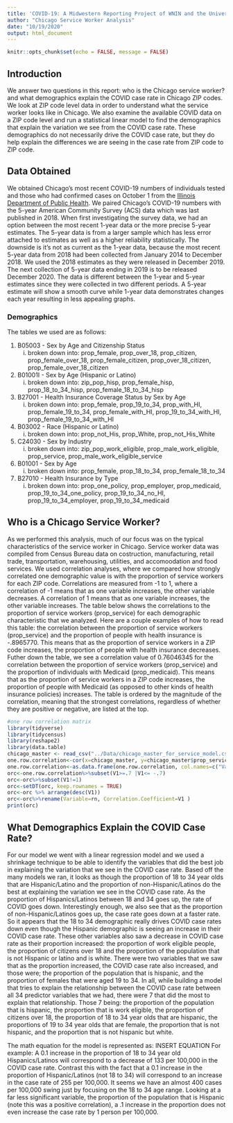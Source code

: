 ```yaml
---
title: 'COVID-19: A Midwestern Reporting Project of WNIN and the University of Evansville'
author: "Chicago Service Worker Analysis"
date: "10/19/2020"
output: html_document
---
```


```r
knitr::opts_chunk$set(echo = FALSE, message = FALSE)
```

## Introduction

We answer two questions in this report: who is the Chicago service worker? and what demographics explain the COVID case rate in Chicago ZIP codes. We look at ZIP code level data in order to understand what the service worker looks like in Chicago. We also examine the available COVID data on a ZIP code level and run a statistical linear model to find the demographics that explain the variation we see from the COVID case rate. These demographics do not necessarily drive the COVID case rate, but they do help explain the differences we are seeing in the case rate from ZIP code to ZIP code. 

## Data Obtained

We obtained Chicago's most recent COVID-19 numbers of individuals tested and those who had confirmed cases on October 1 from the [Illinois Department of Public Health](https://www.dph.illinois.gov/covid19/covid19-statistics). We paired Chicago's COVID-19 numbers with the 5-year American Community Survey (ACS) data which was last published in 2018. When first investigating the survey data, we had an option between the most recent 1-year data or the more precise 5-year estimates. The 5-year data is from a larger sample which has less error attached to estimates as well as a higher reliability statistically. The downside is it's not as current as the 1-year data, because the most recent 5-year data from 2018 had been collected from January 2014 to December 2018. We used the 2018 estimates as they were released in December 2019. The next collection of 5-year data ending in 2019 is to be released December 2020. The data is different between the 1-year and 5-year estimates since they were collected in two different periods. A 5-year estimate will show a smooth curve while 1-year data demonstrates changes each year resulting in less appealing graphs. 

### Demographics

The tables we used are as follows:

1. B05003 - Sex by Age and Citizenship Status
    i. broken down into: prop_female, prop_over_18, prop_citizen, prop_female_over_18, prop_female_citizen, prop_over_18_citizen,
                         prop_female_over_18_citizen
                         
2. B01001I - Sex by Age (Hispanic or Latino)
    i. broken down into: zip_pop_hisp, prop_female_hisp, prop_18_to_34_hisp, prop_female_18_to_34_hisp
    
3. B27001 - Health Insurance Coverage Status by Sex by Age
    i. broken down into: prop_female, prop_19_to_34, prop_with_HI, prop_female_19_to_34, prop_female_with_HI, prop_19_to_34_with_HI,
                                      prop_female_19_to_34_with_HI
                                      
4. B03002 - Race (Hispanic or Latino)
    i. broken down into: prop_not_His, prop_White, prop_not_His_White
    
5. C24030 - Sex by Industry
    i. broken down into: zip_pop_work_eligible, prop_male_work_eligible, prop_service, prop_male_work_eligible_service
    
6. B01001 - Sex by Age
    i. broken down into: prop_female, prop_18_to_34, prop_female_18_to_34
    
7. B27010 - Health Insurance by Type
    i. broken down into: prop_one_policy, prop_employer, prop_medicaid, prop_19_to_34_one_policy, prop_19_to_34_no_HI, prop_19_to_34_employer,
                         prop_19_to_34_medicaid

## Who is a Chicago Service Worker?

As we performed this analysis, much of our focus was on the typical characteristics of the service worker in Chicago. Service worker data was compiled from Census Bureau data on costruction, manufacturing, retail trade, transportation, warehousing, utilities, and accomoodation and food services. We used correlation analyses, where we compared how strongly correlated one demographic value is with the proportion of service workers for each ZIP code. Correlations are measured from -1 to 1, where a correlation of -1 means that as one variable increases, the other variable decreases. A correlation of 1 means that as one variable increases, the other variable increases. The table below shows the correlations to the proportion of service workers (prop_service) for each demographic characteristic that we analyzed. Here are a couple examples of how to read this table: the correlation between the proportion of service workers (prop_service) and the proportion of people with health insurance is -.8965770. This means that as the proportion of service workers in a ZIP code increases, the proportion of people with health insurance decreases. Futher down the table, we see a correlation value of 0.76046345 for the correlation between the proportion of service workers (prop_service) and the proportion of individuals with Medicaid (prop_medicaid). This means that as the proportion of service workers in a ZIP code increases, the proportion of people with Medicaid (as opposed to other kinds of health insurance policies) increases. The table is ordered by the magnitude of the correlation, meaning that the strongest correlations, regardless of whether they are positive or negative, are listed at the top. 

```r
#one row correlation matrix
library(tidyverse)
library(tidycensus)
library(reshape2)
library(data.table)
chicago_master <- read_csv("../Data/chicago_master_for_service_model.csv")
one.row.correlation<-cor(x=chicago_master, y=chicago_master$prop_service)
one.row.correlation<-as.data.frame(one.row.correlation, col.names=c("Variable", "Correlation Coefficient"))
orc<-one.row.correlation%>%subset(V1>=.7 |V1<= -.7)
orc<-orc%>%subset(V1!=1)
orc<-setDT(orc, keep.rownames = TRUE)
orc<-orc %>% arrange(desc(V1))
orc<-orc%>%rename(Variable=rn, Correlation.Coefficient=V1 )
print(orc)

```

## What Demographics Explain the COVID Case Rate?

For our model we went with a linear regression model and we used a shrinkage technique to be able to identify the variables that did the best job in explaining the variation that we see in the COVID case rate. Based off the many models we ran, it looks as though the proportion of 18 to 34 year olds that are Hispanic/Latino and the proportion of non-Hispanic/Latinos do the best at explaining the variation we see in the COVID case rate. As the proportion of Hispanics/Latinos between 18 and 34 goes up, the rate of COVID goes down. Interestingly enough, we also see that as the proportion of non-Hispanic/Latinos goes up, the case rate goes down at a faster rate. So it appears that the 18 to 34 demographic really drives COVID case rates down even though the Hispanic demographic is seeing an increase in their COVID case rate. These other variables also saw a decrease in COVID case rate as their proportion increased: the proportion of work eligible people, the proportion of citizens over 18 and the proportion of the population that is not Hispanic or latino and is white. There were two variables that we saw that as the proportion increased, the COVID case rate also increased, and those were; the proportion of the population that is hispanic, and the proportion of females that were aged 19 to 34. In all, while building a model that tries to explain the relationship between the COVID case rate between all 34 predictor variables that we had, there were 7 that did the most to explain that relationship. Those 7 being: the proportion of the population that is hispanic, the proportion that is work eligible, the proportion of citizens over 18, the proportion of 18 to 34 year olds that are hispanic, the proportions of 19 to 34 year olds that are female, the proportion that is not hispanic, and the proportion that is not hispanic but white. 

The math equation for the model is represented as: INSERT EQUATION
For example: A 0.1 increase in the proportion of 18 to 34 year old Hispanics/Latinos will correspond to a decrease of 133 per 100,000 in the COVID case rate. Contrast this with the fact that a 0.1 increase in the proportion of Hispanic/Latinos (not 18 to 34) will correspond to an increase in the case rate of 255 per 100,000. It seems we have an almost 400 cases per 100,000 swing just by focusing on the 18 to 34 age range. Looking at a far less significant variable, the proportion of the population that is Hispanic (note this was a positive correlation), a .1 increase in the proportion does not even increase the case rate by 1 person per 100,000. 
